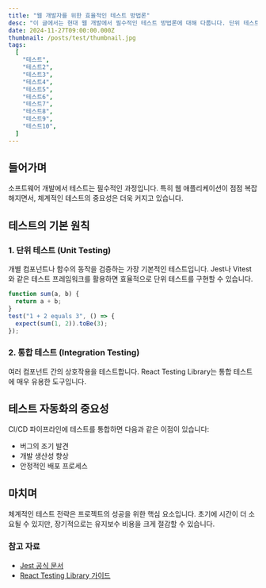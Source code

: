 ```yaml
---
title: "웹 개발자를 위한 효율적인 테스트 방법론"
desc: "이 글에서는 현대 웹 개발에서 필수적인 테스트 방법론에 대해 다룹니다. 단위 테스트부터 통합 테스트, E2E 테스트까지 각각의 테스트 유형과 그 중요성을 설명하고"
date: 2024-11-27T09:00:00.000Z
thumbnail: /posts/test/thumbnail.jpg
tags:
  [
    "테스트",
    "테스트2",
    "테스트3",
    "테스트4",
    "테스트5",
    "테스트6",
    "테스트7",
    "테스트8",
    "테스트9",
    "테스트10",
  ]
---
```


## 들어가며

소프트웨어 개발에서 테스트는 필수적인 과정입니다. 특히 웹 애플리케이션이 점점 복잡해지면서, 체계적인 테스트의 중요성은 더욱 커지고 있습니다.

## 테스트의 기본 원칙

### 1. 단위 테스트 (Unit Testing)

개별 컴포넌트나 함수의 동작을 검증하는 가장 기본적인 테스트입니다. Jest나 Vitest와 같은 테스트 프레임워크를 활용하면 효율적으로 단위 테스트를 구현할 수 있습니다.

```javascript
function sum(a, b) {
  return a + b;
}
test("1 + 2 equals 3", () => {
  expect(sum(1, 2)).toBe(3);
});
```

### 2. 통합 테스트 (Integration Testing)

여러 컴포넌트 간의 상호작용을 테스트합니다. React Testing Library는 통합 테스트에 매우 유용한 도구입니다.

## 테스트 자동화의 중요성

CI/CD 파이프라인에 테스트를 통합하면 다음과 같은 이점이 있습니다:

- 버그의 조기 발견
- 개발 생산성 향상
- 안정적인 배포 프로세스

## 마치며

체계적인 테스트 전략은 프로젝트의 성공을 위한 핵심 요소입니다. 초기에 시간이 더 소요될 수 있지만, 장기적으로는 유지보수 비용을 크게 절감할 수 있습니다.

### 참고 자료

- [Jest 공식 문서](https://jestjs.io/)
- [React Testing Library 가이드](https://testing-library.com/docs/react-testing-library/intro/)
